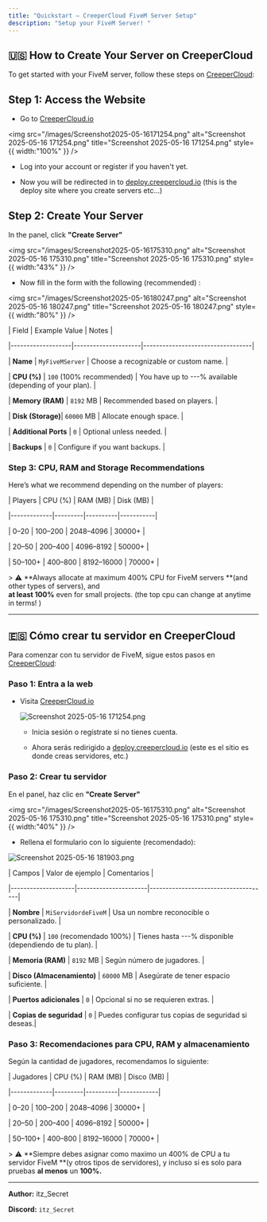 ```yaml
---
title: "Quickstart — CreeperCloud FiveM Server Setup"
description: "Setup your FiveM Server! "
---
```


## 

## 🇺🇸 How to Create Your Server on CreeperCloud

To get started with your FiveM server, follow these steps on [CreeperCloud](https://creepercloud.io/):

## Step 1: Access the Website

- Go to [CreeperCloud.io](https://creepercloud.io/)    

<img
  src="/images/Screenshot2025-05-16171254.png"
  alt="Screenshot 2025-05-16 171254.png"
  title="Screenshot 2025-05-16 171254.png"
  style={{ width:"100%" }}
/>

- Log into your account or register if you haven't yet.

- Now you will be redirected in to [deploy.creepercloud.io](https://deploy.creepercloud.io/) (this is the deploy site where you create servers etc...) 

## Step 2: Create Your Server

In the panel, click **"Create Server"** 

<img
  src="/images/Screenshot2025-05-16175310.png"
  alt="Screenshot 2025-05-16 175310.png"
  title="Screenshot 2025-05-16 175310.png"
  style={{ width:"43%" }}
/>

- Now fill in the form with the following (recommended) :

<img
  src="/images/Screenshot2025-05-16180247.png"
  alt="Screenshot 2025-05-16 180247.png"
  title="Screenshot 2025-05-16 180247.png"
  style={{ width:"80%" }}
/>

| Field              | Example Value       | Notes                            |

|-------------------|---------------------|----------------------------------|

| **Name**          | `MyFiveMServer`     | Choose a recognizable or custom name.      |

| **CPU (%)**      | `100` (100% recommended) | You have up to ---% available (depending of your plan). |

| **Memory (RAM)**  | `8192` MB           | Recommended based on players.    |

| **Disk (Storage)**| `60000` MB          | Allocate enough space.           |

| **Additional Ports** | `0`              | Optional unless needed.          |

| **Backups**       | `0`                 | Configure if you want backups. |

### Step 3: CPU, RAM and Storage Recommendations

Here’s what we recommend depending on the number of players:

| Players     | CPU (%) | RAM (MB) | Disk (MB) |

|-------------|---------|----------|-----------|

| 0–20        | 100–200 | 2048–4096 | 30000\+    |

| 20–50       | 200–400 | 4096–8192 | 50000\+    |

| 50–100\+     | 400–800 | 8192–16000 | 70000\+   |

\> ⚠️ **Always allocate at maximum 400% CPU for FiveM servers **(and other types of servers), and \
**at least 100%** even for small projects. (the top cpu can change at anytime in terms\! ) 

---

## 🇪🇸 Cómo crear tu servidor en CreeperCloud

Para comenzar con tu servidor de FiveM, sigue estos pasos en [CreeperCloud](https://creepercloud.io/):

### Paso 1: Entra a la web

- Visita [CreeperCloud.io](https://creepercloud.io/)

  ![Screenshot 2025-05-16 171254.png](/images/Screenshot2025-05-16171254.png)

  - Inicia sesión o regístrate si no tienes cuenta.

  - Ahora serás redirigido a [deploy.creepercloud.io](http://deploy.creepercloud.io) (este es el sitio es donde creas servidores, etc.) 

### Paso 2: Crear tu servidor

En el panel, haz clic en **"Create Server"**  

<img
  src="/images/Screenshot2025-05-16175310.png"
  alt="Screenshot 2025-05-16 175310.png"
  title="Screenshot 2025-05-16 175310.png"
  style={{ width:"40%" }}
/>

- Rellena el formulario con lo siguiente (recomendado):

![Screenshot 2025-05-16 181903.png](/images/Screenshot2025-05-16181903.png)

| Campos              | Valor de ejemplo     | Comentarios                          |

|--------------------|----------------------|-------------------------------------|

| **Nombre**         | `MiServidordeFiveM`    | Usa un nombre reconocible o personalizado.          |

| **CPU (%)**   | `100` (recomendado 100%)  | Tienes hasta ---% disponible (dependiendo de tu plan).     |

| **Memoria (RAM)**  | `8192` MB            | Según número de jugadores.          |

| **Disco (Almacenamiento)** | `60000` MB | Asegúrate de tener espacio suficiente. |

| **Puertos adicionales** | `0`            | Opcional si no se requieren extras. |

| **Copias de seguridad** | `0`            | Puedes configurar tus copias de seguridad si deseas.|

### Paso 3: Recomendaciones para CPU, RAM y almacenamiento

Según la cantidad de jugadores, recomendamos lo siguiente:

| Jugadores   | CPU (%) | RAM (MB) | Disco (MB) |

|-------------|---------|----------|------------|

| 0–20        | 100–200 | 2048–4096 | 30000\+     |

| 20–50       | 200–400 | 4096–8192 | 50000\+     |

| 50–100\+     | 400–800 | 8192–16000 | 70000\+    |

\> ⚠️ **Siempre debes asignar como maximo un 400% de CPU a tu servidor FiveM **(y otros tipos de servidores),  y incluso si es solo para pruebas **al menos** un **100%.**

---

**Author:** itz_Secret

**Discord:** `itz_Secret`